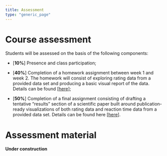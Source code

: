 ```yaml
---
title: Assessment
type: "generic_page"
---
```


# Course assessment

Students will be assessed on the basis of the following components:

- [**10%**] Presence and class participation;

- [**40%**] Completion of a homework assignment between week 1 and week 2. The homework will consist of exploring rating data from a provided data set and producing a basic visual report of the data. Details can be found [[here](https://vini-macuch-silva.github.io/basics-of-data-viz-for-behavioral-scientists/content/asssessment/homework1/homework1.html)];

- [**50%**] Completion of a final assignment consisting of drafting a tentative "results" section of a scientific paper built around publication-ready visualizations of both rating data and reaction time data from a provided data set. Details can be found here [[here](https://vini-macuch-silva.github.io/basics-of-data-viz-for-behavioral-scientists/assesment/homework2/)].


# Assessment material

**Under construction**
